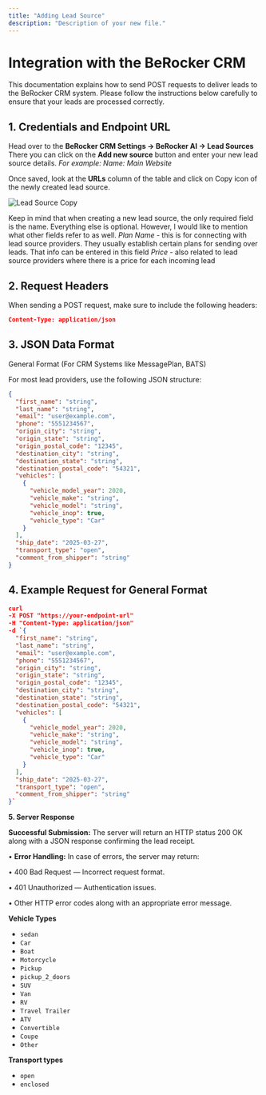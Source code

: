 ```yaml
---
title: "Adding Lead Source"
description: "Description of your new file."
---
```


# Integration with the BeRocker CRM

This documentation explains how to send POST requests to deliver leads to the BeRocker CRM system. Please follow the instructions below carefully to ensure that your leads are processed correctly.

## 1. Credentials and Endpoint URL

Head over to the **BeRocker CRM Settings -\> BeRocker AI -\> Lead Sources** There you can click on the **Add new source** button and enter your new lead source details. _For example: Name: Main Website_

Once saved, look at the **URLs** column of the table and click on Copy icon of the newly created lead source. 

![Lead Source Copy](/images/lead-source-copy.png)

Keep in mind that when creating a new lead source, the only required field is the name. Everything else is optional. However, I would like to mention what other fields refer to as well. _Plan Name_ - this is for connecting with lead source providers. They usually establish certain plans for sending over leads. That info can be entered in this field _Price_ - also related to lead source providers where there is a price for each incoming lead

## 2. Request Headers

When sending a POST request, make sure to include the following headers:

```json
Content-Type: application/json
```

## 3. JSON Data Format

General Format (For CRM Systems like MessagePlan, BATS)

For most lead providers, use the following JSON structure:

```json
{
  "first_name": "string",
  "last_name": "string",
  "email": "user@example.com",
  "phone": "5551234567",
  "origin_city": "string",
  "origin_state": "string",
  "origin_postal_code": "12345",
  "destination_city": "string",
  "destination_state": "string",
  "destination_postal_code": "54321",
  "vehicles": [
    {
      "vehicle_model_year": 2020,
      "vehicle_make": "string",
      "vehicle_model": "string",
      "vehicle_inop": true,
      "vehicle_type": "Car"
    }
  ],
  "ship_date": "2025-03-27",
  "transport_type": "open",
  "comment_from_shipper": "string"
}
```

## 4. Example Request for General Format

```json
curl 
-X POST "https://your-endpoint-url"
-H "Content-Type: application/json" 
-d `{
  "first_name": "string",
  "last_name": "string",
  "email": "user@example.com",
  "phone": "5551234567",
  "origin_city": "string",
  "origin_state": "string",
  "origin_postal_code": "12345",
  "destination_city": "string",
  "destination_state": "string",
  "destination_postal_code": "54321",
  "vehicles": [
    {
      "vehicle_model_year": 2020,
      "vehicle_make": "string",
      "vehicle_model": "string",
      "vehicle_inop": true,
      "vehicle_type": "Car"
    }
  ],
  "ship_date": "2025-03-27",
  "transport_type": "open",
  "comment_from_shipper": "string"
}`
```

**5. Server Response**

**Successful Submission:** The server will return an HTTP status 200 OK along with a JSON response confirming the lead receipt.

• **Error Handling:** In case of errors, the server may return:

• 400 Bad Request — Incorrect request format.

• 401 Unauthorized — Authentication issues.

• Other HTTP error codes along with an appropriate error message.

**Vehicle Types**

- `sedan`
- `Car`
- `Boat`
- `Motorcycle`
- `Pickup`
- `pickup_2_doors`
- `SUV`
- `Van`
- `RV`
- `Travel Trailer`
- `ATV`
- `Convertible`
- `Coupe`
- `Other`

**Transport types**

- `open`
- `enclosed`